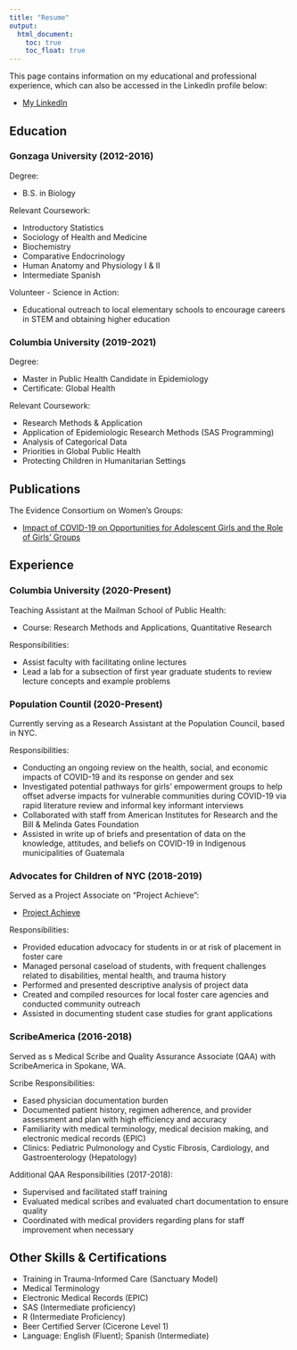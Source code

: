 ```yaml
---
title: "Resume"
output: 
  html_document:
    toc: true
    toc_float: true
---
```


This page contains information on my educational and professional experience, which can also be accessed in the LinkedIn profile below: 

* [My LinkedIn](https://www.linkedin.com/in/hannah-briggs-47ab08134/)

## Education {.tabset}

### Gonzaga University (2012-2016)

Degree: 

* B.S. in Biology 

Relevant Coursework: 

* Introductory Statistics
* Sociology of Health and Medicine
* Biochemistry
* Comparative Endocrinology
* Human Anatomy and Physiology I & II
* Intermediate Spanish

Volunteer - Science in Action:

* Educational outreach to local elementary schools to encourage careers in STEM and obtaining higher education

### Columbia University (2019-2021)

Degree: 

* Master in Public Health Candidate in Epidemiology
* Certificate: Global Health

Relevant Coursework: 

* Research Methods & Application
* Application of Epidemiologic Research Methods (SAS Programming)
* Analysis of Categorical Data
* Priorities in Global Public Health
* Protecting Children in Humanitarian Settings

## Publications 

The Evidence Consortium on Women's Groups:

* [Impact of COVID-19 on Opportunities for Adolescent Girls and the Role of Girls' Groups](https://www.popcouncil.org/uploads/pdfs/2020PGY_ECWG-AdolescentGirlsCOVID.pdf)

## Experience {.tabset}

### Columbia University (2020-Present)

Teaching Assistant at the Mailman School of Public Health:

* Course: Research Methods and Applications, Quantitative Research

Responsibilities: 

* Assist faculty with facilitating online lectures 
* Lead a lab for a subsection of first year graduate students to review lecture concepts and example problems

### Population Countil (2020-Present)

Currently serving as a Research Assistant at the Population Council, based in NYC. 

Responsibilities:

* Conducting an ongoing review on the health, social, and economic impacts of COVID-19 and its response on gender and sex
* Investigated potential pathways for girls’ empowerment groups to help offset adverse impacts for vulnerable communities during COVID-19
via rapid literature review and informal key informant interviews 
* Collaborated with staff from American Institutes for Research and the Bill & Melinda Gates Foundation
* Assisted in write up of briefs and presentation of data on the knowledge, attitudes, and beliefs on COVID-19 in Indigenous municipalities of Guatemala

### Advocates for Children of NYC (2018-2019)

Served as a Project Associate on "Project Achieve":

* [Project Achieve](https://www.advocatesforchildren.org/who_we_serve/foster_care)

Responsibilities: 

* Provided education advocacy for students in or at risk of placement in foster care 
* Managed personal caseload of students, with frequent challenges related to disabilities, mental health, and trauma history
* Performed and presented descriptive analysis of project data
* Created and compiled resources for local foster care agencies and conducted community outreach
* Assisted in documenting student case studies for grant applications

### ScribeAmerica (2016-2018)

Served as s Medical Scribe and Quality Assurance Associate (QAA) with ScribeAmerica in Spokane, WA. 

Scribe Responsibilities: 

* Eased physician documentation burden
* Documented patient history, regimen adherence, and provider assessment and plan with high efficiency and accuracy
* Familiarity with medical terminology, medical decision making, and electronic medical records (EPIC)
* Clinics: Pediatric Pulmonology and Cystic Fibrosis, Cardiology, and Gastroenterology (Hepatology)

Additional QAA Responsibilities (2017-2018): 

* Supervised and facilitated staff training
* Evaluated medical scribes and evaluated chart documentation to ensure quality 
* Coordinated with medical providers regarding plans for staff improvement when necessary 

## Other Skills & Certifications
* Training in Trauma-Informed Care (Sanctuary Model)
* Medical Terminology
* Electronic Medical Records (EPIC)
* SAS (Intermediate proficiency)
* R (Intermediate Proficiency)
* Beer Certified Server (Cicerone Level 1)
* Language: English (Fluent); Spanish (Intermediate)


